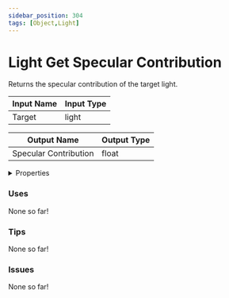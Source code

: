 ```yaml
---
sidebar_position: 304
tags: [Object,Light]
---
```


# Light Get Specular Contribution

Returns the specular contribution of the target light.




<EsbSvg />

| Input Name | Input Type |
|-----------|-----------|
| Target | light |

| Output Name | Output Type |
|-----------|-----------|
| Specular Contribution | float |


<details>
  <summary>Properties</summary>
  <div>
    <div>
    <table>
      <thead>
        <tr>
          <th>Is beta required?</th>
          <th>❌</th>
        </tr>
        <tr>
          <th>Is this chip a trolling risk?</th>
          <th>❌</th>
        </tr>
        <tr>
          <th>Chip UUID</th>
          <th>b7e74ebc-9ed7-4302-abf1-d2fe42b92a6d</th>
        </tr>
      </thead>
    </table>
    </div>
  </div>
</details>

### Uses

None so far!

### Tips

None so far!

### Issues

None so far!